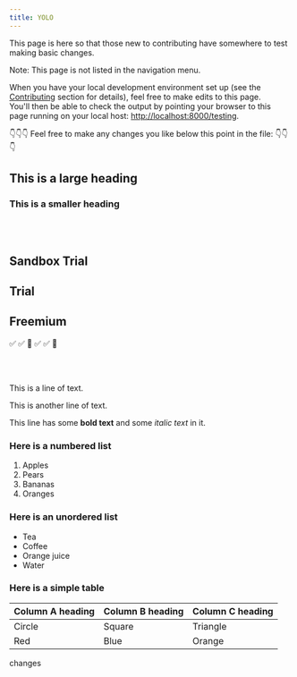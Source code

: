 ```yaml
---
title: YOLO
---
```


<!-- PLEASE DO NOT DELETE OR MOVE THIS FILE -->

<PageDescription>

This page is here so that those new to contributing have somewhere to test making basic changes.

</PageDescription>

Note: This page is not listed in the navigation menu.

<InlineNotification kind="info">

When you have your local development environment set up (see the <a href="/overview/contributing/overview">Contributing</a> section for details), feel free to make edits to this page.<br />
You'll then be able to check the output by pointing your browser to this page running on your local host: <http://localhost:8000/testing>.

</InlineNotification>


👇👇👇 Feel free to make any changes you like below this point in the file: 👇👇👇

## This is a large heading

### This is a smaller heading


<br></br>
<Rows>

<Row>
  <Column colMd={4} colLg={4}>

## Sandbox Trial

  </Column>
  <Column colMd={4} colLg={4}>

## Trial

  </Column>
  <Column colMd={4} colLg={4}>

## Freemium

  </Column>
</Row>

<Row>
  <Column colMd={4} colLg={4}>
✅
  </Column>
  <Column colMd={4} colLg={4}>
✅
  </Column>
  <Column colMd={4} colLg={4}>
🚫
  </Column>
</Row>

<Row>
  <Column colMd={4} colLg={4}>
✅
  </Column>
  <Column colMd={4} colLg={4}>
✅
  </Column>
  <Column colMd={4} colLg={4}>
🚫
  </Column>
</Row>
</Rows>

<br></br>

This is a line of text.

This is another line of text.

This line has some **bold text** and some _italic text_ in it. 

### Here is a numbered list

1. Apples
1. Pears
1. Bananas
1. Oranges

### Here is an unordered list

- Tea
- Coffee
- Orange juice
- Water

### Here is a simple table

| Column A heading | Column B heading | Column C heading |
| ---------------- | ---------------- | ---------------- |
| Circle           | Square           | Triangle         |
| Red              | Blue             | Orange           |


changes 

<!-- This is a comment. It won't be visible on the rendered page. -->

<!-- PLEASE DO NOT DELETE OR MOVE THIS FILE -->